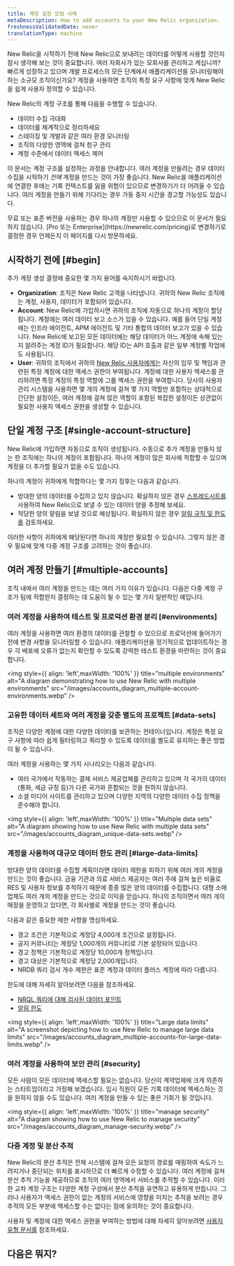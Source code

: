 ```yaml
---
title: 계정 설정 모범 사례
metaDescription: How to add accounts to your New Relic organization.
freshnessValidatedDate: never
translationType: machine
---
```


New Relic을 시작하기 전에 New Relic으로 보내려는 데이터를 어떻게 사용할 것인지 잠시 생각해 보는 것이 중요합니다. 여러 자회사가 있는 모회사를 관리하고 계십니까? 빠르게 성장하고 있으며 개발 프로세스의 모든 단계에서 애플리케이션을 모니터링해야 하는 소규모 조직이신가요? 계정을 사용하면 조직의 특정 요구 사항에 맞게 New Relic을 쉽게 사용자 정의할 수 있습니다.

New Relic의 계정 구조를 통해 다음을 수행할 수 있습니다.

* 데이터 수집 극대화
* 데이터를 체계적으로 정리하세요
* 스테이징 및 개발과 같은 여러 환경 모니터링
* 조직의 다양한 영역에 걸쳐 청구 관리
* 계정 수준에서 데이터 액세스 제어

이 문서는 계정 구조를 설정하는 과정을 안내합니다. 여러 계정을 만들려는 경우 데이터 수집을 시작하기 *전에* 계정을 만드는 것이 가장 좋습니다. New Relic을 애플리케이션에 연결한 후에는 기록 컨텍스트를 잃을 위험이 있으므로 변경하기가 더 어려울 수 있습니다. 여러 계정을 만들기 위해 기다리는 경우 가동 중지 시간을 경고할 가능성도 있습니다.

<Callout variant="tip">
  무료 또는 표준 버전을 사용하는 경우 하나의 계정만 사용할 수 있으므로 이 문서가 필요하지 않습니다. [Pro 또는 Enterprise](https://newrelic.com/pricing)로 변경하기로 결정한 경우 언제든지 이 페이지를 다시 방문하세요.
</Callout>

## 시작하기 전에 [#begin]

추가 계정 생성 결정에 중요한 몇 가지 용어를 숙지하시기 바랍니다.

* <DNT>**Organization**</DNT>: 조직은 New Relic 고객을 나타냅니다. 귀하의 New Relic 조직에는 계정, 사용자, 데이터가 포함되어 있습니다.
* <DNT>**Account**</DNT>: New Relic에 가입하시면 귀하의 조직에 자동으로 하나의 계정이 할당됩니다. 계정에는 여러 데이터 보고 소스가 있을 수 있습니다. 예를 들어 단일 계정에는 인프라 에이전트, APM 에이전트 및 기타 통합의 데이터 보고가 있을 수 있습니다. New Relic에 보고된 모든 데이터에는 해당 데이터가 어느 계정에 속해 있는지 알려주는 계정 ID가 필요합니다. 해당 ID는 API 호출과 같은 일부 계정별 작업에도 사용됩니다.
* <DNT>**User**</DNT>: 귀하의 조직에서 귀하의 [New Relic 사용자에게는](/docs/accounts/accounts-billing/new-relic-one-user-management/introduction-managing-users/) 자신의 임무 및 책임과 관련된 특정 계정에 대한 액세스 권한이 부여됩니다. 계정에 대한 사용자 액세스를 관리하려면 특정 계정의 특정 역할에 그룹 액세스 권한을 부여합니다. 당사의 사용자 관리 시스템을 사용하면 몇 개의 계정에 걸쳐 몇 가지 역할만 포함하는 상대적으로 간단한 설정이든, 여러 계정에 걸쳐 많은 역할이 포함된 복잡한 설정이든 상관없이 필요한 사용자 액세스 권한을 생성할 수 있습니다.

## 단일 계정 구조 [#single-account-structure]

New Relic에 가입하면 자동으로 조직이 생성됩니다. 수동으로 추가 계정을 만들지 않는 한 조직에는 하나의 계정이 포함됩니다. 하나의 계정이 많은 회사에 적합할 수 있으며 계정을 더 추가할 필요가 없을 수도 있습니다.

하나의 계정이 귀하에게 적합하다는 몇 가지 징후는 다음과 같습니다.

* 방대한 양의 데이터를 수집하고 있지 않습니다. 확실하지 않은 경우 [스프레드시트를](https://newrelic.com/blog/nerdlog/estimate-data-cost) 사용하여 New Relic으로 보낼 수 있는 데이터 양을 추정해 보세요.
* 적당한 양의 알림을 보낼 것으로 예상됩니다. 확실하지 않은 경우 [알림 규칙 및 한도를](/docs/alerts-applied-intelligence/new-relic-alerts/learn-alerts/rules-limits-alerts) 검토하세요.

이러한 사항이 귀하에게 해당된다면 하나의 계정만 필요할 수 있습니다. 그렇지 않은 경우 필요에 맞게 다중 계정 구조를 고려하는 것이 좋습니다.

## 여러 계정 만들기 [#multiple-accounts]

조직 내에서 여러 계정을 만드는 데는 여러 가지 이유가 있습니다. 다음은 다중 계정 구조가 팀에 적합한지 결정하는 데 도움이 될 수 있는 몇 가지 일반적인 예입니다.

### 여러 계정을 사용하여 테스트 및 프로덕션 환경 분리 [#environments]

여러 계정을 사용하면 여러 환경의 데이터를 관찰할 수 있으므로 프로덕션에 들어가기 전에 변경 사항을 모니터링할 수 있습니다. 애플리케이션을 정기적으로 업데이트하는 경우 각 배포에 오류가 없는지 확인할 수 있도록 강력한 테스트 환경을 마련하는 것이 중요합니다.

<img style={{ align: 'left',maxWidth: '100%' }} title="multiple environments" alt="A diagram demonstrating how to use New Relic with multiple environments" src="/images/accounts_diagram_multiple-account-environments.webp" />

### 고유한 데이터 세트와 여러 계정을 갖춘 별도의 프로젝트 [#data-sets]

조직은 다양한 계정에 대한 다양한 데이터를 보관하는 컨테이너입니다. 계정은 특정 요구 사항에 따라 쉽게 필터링하고 쿼리할 수 있도록 데이터를 별도로 유지하는 좋은 방법이 될 수 있습니다.

여러 계정을 사용하는 몇 가지 시나리오는 다음과 같습니다.

* 여러 국가에서 작동하는 결제 서비스 제공업체를 관리하고 있으며 각 국가의 데이터(통화, 세금 규정 등)가 다른 국가와 혼합되는 것을 원하지 않습니다.
* 소셜 미디어 사이트를 관리하고 있으며 다양한 지역의 다양한 데이터 수집 정책을 준수해야 합니다.

<img style={{ align: 'left',maxWidth: '100%' }} title="Multiple data sets" alt="A diagram showing how to use New Relic with multiple data sets" src="/images/accounts_diagram_unique-data-sets.webp" />

### 계정을 사용하여 대규모 데이터 한도 관리 [#large-data-limits]

방대한 양의 데이터를 수집할 계획이라면 데이터 제한을 피하기 위해 여러 개의 계정을 만드는 것이 좋습니다. 금융 기관과 의료 서비스 제공자는 여러 주에 걸쳐 높은 비율로 RES 및 사용자 정보를 추적하기 때문에 종종 많은 양의 데이터를 수집합니다. 대형 소매업체도 여러 개의 계정을 만드는 것으로 이익을 얻습니다. 하나의 조직이면서 여러 개의 매장을 운영하고 있다면, 각 회사별로 계정을 만드는 것이 좋습니다.

다음과 같은 중요한 제한 사항을 명심하세요.

* 경고 조건은 기본적으로 계정당 4,000개 조건으로 설정됩니다.
* 공지 커뮤니티는 계정당 1,000개의 커뮤니티로 기본 설정되어 있습니다.
* 경고 정책은 기본적으로 계정당 10,000개 정책입니다.
* 경고 대상은 기본적으로 계정당 2,000개입니다.
* NRDB 쿼리 검사 개수 제한은 표준 계정과 데이터 플러스 계정에 따라 다릅니다.

한도에 대해 자세히 알아보려면 다음을 참조하세요.

* [NRQL 쿼리에 대해 검사된 데이터 포인트](/docs/query-your-data/nrql-new-relic-query-language/get-started/rate-limits-nrql-queries/#inspected-count-limits)
* [알림 한도](/docs/alerts-applied-intelligence/new-relic-alerts/learn-alerts/rules-limits-alerts/)

<img style={{ align: 'left',maxWidth: '100%' }} title="Large data limits" alt="A screenshot depicting how to use New Relic to manage large data limits" src="/images/accounts_diagram_multiple-accounts-for-large-data-limits.webp" />

### 여러 계정을 사용하여 보안 관리 [#security]

모든 사람이 모든 데이터에 액세스할 필요는 없습니다. 당신이 계약업체에 크게 의존하는 스타트업이라고 가정해 보겠습니다. 임시 직원이 모든 기록 데이터에 액세스하는 것을 원하지 않을 수도 있습니다. 여러 계정을 만들 수 있는 좋은 기회가 될 것입니다.

<img style={{ align: 'left',maxWidth: '100%' }} title="manage security" alt="A diagram showing how to use New Relic to manage security" src="/images/accounts_diagram_manage-security.webp" />

### 다중 계정 및 분산 추적

New Relic의 분산 추적은 전체 시스템에 걸쳐 모든 요청의 경로를 매핑하여 속도가 느려지거나 중단되는 위치를 표시하므로 더 빠르게 수정할 수 있습니다. 여러 계정에 걸쳐 분산 추적 기능을 제공하므로 조직의 여러 영역에서 서비스를 추적할 수 있습니다. 이러한 교차 계정 구조는 다양한 계정 구성에서 분산 추적을 유연하고 유용하게 만듭니다. 그러나 사용자가 액세스 권한이 없는 계정의 서비스에 영향을 미치는 추적을 보려는 경우 추적의 모든 부분에 액세스할 수는 없다는 점에 유의하는 것이 중요합니다.

사용자 및 계정에 대한 액세스 권한을 부여하는 방법에 대해 자세히 알아보려면 [사용자 유형 문서를](/docs/accounts/accounts-billing/new-relic-one-user-management/user-type/) 참조하세요.

## 다음은 뭐지?

<DocTiles>
  <DocTile path="https://docs.newrelic.com/docs/accounts/accounts-billing/account-structure/add-accounts/" title="Add an account" />

  <DocTile path="https://newrelic.com/pricing" title="Learn more about pricing" />

  <DocTile path="https://docs.newrelic.com/docs/accounts/accounts-billing/new-relic-one-user-management/introduction-managing-users/" title="Learn about how to manage users" />
</DocTiles>